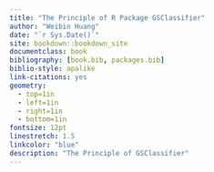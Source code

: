 ```yaml
--- 
title: "The Principle of R Package GSClassifier"
author: "Weibin Huang"
date: "`r Sys.Date()`"
site: bookdown::bookdown_site
documentclass: book
bibliography: [book.bib, packages.bib]
biblio-style: apalike
link-citations: yes
geometry:
  - top=1in
  - left=1in
  - right=1in
  - bottom=1in
fontsize: 12pt
linestretch: 1.5
linkcolor: "blue"
description: "The Principle of GSClassifier"
---
```


